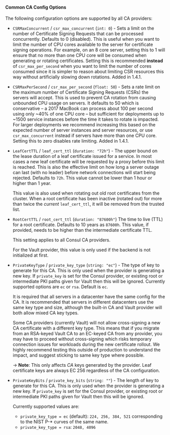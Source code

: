 #### Common CA Config Options

The following configuration options are supported by all CA providers:

- `CSRMaxConcurrent` / `csr_max_concurrent` (`int: 0`) - Sets a limit on the
  number of Certificate Signing Requests that can be processed concurrently. Defaults
  to 0 (disabled). This is useful when you want to limit the number of CPU cores
  available to the server for certificate signing operations. For example, on an
  8 core server, setting this to 1 will ensure that no more than one CPU core
  will be consumed when generating or rotating certificates. Setting this is
  recommended **instead** of `csr_max_per_second` when you want to limit the
  number of cores consumed since it is simpler to reason about limiting CSR
  resources this way without artificially slowing down rotations. Added in 1.4.1.

- `CSRMaxPerSecond` / `csr_max_per_second` (`float: 50`) - Sets a rate limit
  on the maximum number of Certificate Signing Requests (CSRs) the servers will
  accept. This is used to prevent CA rotation from causing unbounded CPU usage
  on servers. It defaults to 50 which is conservative – a 2017 MacBook can process
  about 100 per second using only ~40% of one CPU core – but sufficient for deployments
  up to ~1500 service instances before the time it takes to rotate is impacted.
  For larger deployments we recommend increasing this based on the expected number
  of server instances and server resources, or use `csr_max_concurrent` instead
  if servers have more than one CPU core. Setting this to zero disables rate limiting.
  Added in 1.4.1.

- `LeafCertTTL` / `leaf_cert_ttl` (`duration: "72h"`) - The upper bound on the lease
  duration of a leaf certificate issued for a service. In most cases a new leaf
  certificate will be requested by a proxy before this limit is reached. This
  is also the effective limit on how long a server outage can last (with no leader)
  before network connections will start being rejected. Defaults to `72h`. This
  value cannot be lower than 1 hour or higher than 1 year.

  This value is also used when rotating out old root certificates from
  the cluster. When a root certificate has been inactive (rotated out)
  for more than twice the _current_ `leaf_cert_ttl`, it will be removed
  from the trusted list.

- `RootCertTTL` / `root_cert_ttl` (`duration: "87600h"`) The time to live (TTL) for a root certificate.
  Defaults to 10 years as `87600h`. This value, if provided, needs to be higher than the
  intermediate certificate TTL.

  This setting applies to all Consul CA providers.

  For the Vault provider, this value is only used if the backend is not initialized at first.

- `PrivateKeyType` / `private_key_type` (`string: "ec"`) - The type of key to generate
  for this CA. This is only used when the provider is generating a new key. If
  `private_key` is set for the Consul provider, or existing root or intermediate
  PKI paths given for Vault then this will be ignored. Currently supported options
  are `ec` or `rsa`. Default is `ec`.

  It is required that all servers in a datacenter have
  the same config for the CA. It is recommended that servers in
  different datacenters use the same key type and size, although the built-in CA
  and Vault provider will both allow mixed CA key types.

  Some CA providers (currently Vault) will not allow cross-signing a
  new CA certificate with a different key type. This means that if you
  migrate from an RSA-keyed Vault CA to an EC-keyed CA from any
  provider, you may have to proceed without cross-signing which risks
  temporary connection issues for workloads during the new certificate
  rollout. We highly recommend testing this outside of production to
  understand the impact, and suggest sticking to same key type where
  possible.

  -> **Note**: This only affects _CA_ keys generated by the provider.
  Leaf certificate keys are always EC 256 regardless of the CA
  configuration.

- `PrivateKeyBits` / `private_key_bits` (`string: ""`) - The length of key to
  generate for this CA. This is only used when the provider is generating a new
  key. If `private_key` is set for the Consul provider, or existing root or intermediate
  PKI paths given for Vault then this will be ignored.

  Currently supported values are:

  - `private_key_type = ec` (default): `224, 256, 384, 521`
    corresponding to the NIST P-\* curves of the same name.
  - `private_key_type = rsa`: `2048, 4096`
